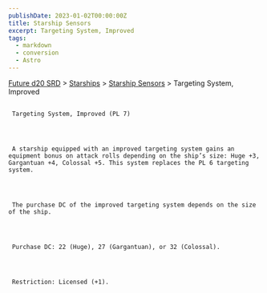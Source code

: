```yaml
---
publishDate: 2023-01-02T00:00:00Z
title: Starship Sensors
excerpt: Targeting System, Improved
tags:
  - markdown
  - conversion
  - Astro
---
```







[Future d20 SRD](/#futureD20)
     > [Starships](future-d20-srd-starships-index)
     > [Starship Sensors](future-d20-srd-starships-starship-sensors-index)
     > Targeting System, Improved
    





## 
     Targeting System, Improved (PL 7)
    



     A starship equipped with an improved targeting system gains an equipment bonus on attack rolls depending on the ship’s size: Huge +3, Gargantuan +4, Colossal +5. This system replaces the PL 6 targeting system.
    



     The purchase DC of the improved targeting system depends on the size of the ship.
    



     Purchase DC: 22 (Huge), 27 (Gargantuan), or 32 (Colossal).
    



     Restriction: Licensed (+1).
    





